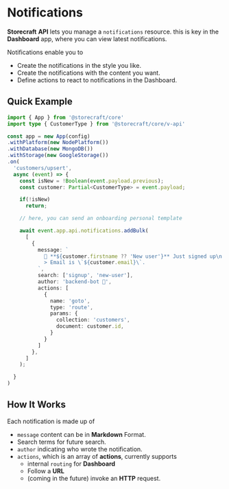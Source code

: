 # Notifications

**Storecraft** **API** lets you manage a `notifications` resource. this is
key in the **Dashboard** app, where you can view latest notifications.

Notifications enable you to
- Create the notifications in the style you like.
- Create the notifications with the content you want.
- Define actions to react to notifications in the Dashboard.

## Quick Example

```ts
import { App } from '@storecraft/core'
import type { CustomerType } from '@storecraft/core/v-api'

const app = new App(config)
.withPlatform(new NodePlatform())
.withDatabase(new MongoDB())
.withStorage(new GoogleStorage())
.on(
  'customers/upsert',
  async (event) => {
    const isNew = !Boolean(event.payload.previous);
    const customer: Partial<CustomerType> = event.payload;

    if(!isNew)  
      return;

    // here, you can send an onboarding personal template

    await event.app.api.notifications.addBulk(
      [
        {
          message: `
            🚀 **${customer.firstname ?? 'New user'}** Just signed up\n 
            > Email is \`${customer.email}\`.
          `,
          search: ['signup', 'new-user'],
          author: 'backend-bot 🤖',
          actions: [
            {
              name: 'goto',
              type: 'route',
              params: {
                collection: 'customers',
                document: customer.id,
              }
            }
          ]
        },
      ]
    );

  }
)

```

## How It Works

Each notification is made up of
- `message` content can be in **Markdown** Format.
- Search terms for future search.
- `author` indicating who wrote the notification.
- `actions`, which is an array of **actions**, currently supports
  - internal `routing` for **Dashboard**
  - Follow a **URL**
  - (coming in the future) invoke an **HTTP** request.